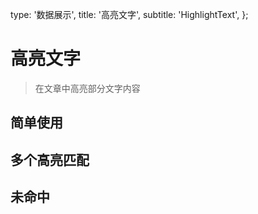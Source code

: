   type: '数据展示',
  title: '高亮文字',
  subtitle: 'HighlightText',
};

# 高亮文字

> 在文章中高亮部分文字内容


## 简单使用

<Snapshot path="highlight-text/examples/default" lang="tsx" />

## 多个高亮匹配

<Snapshot path="highlight-text/examples/multiple" lang="tsx" />

## 未命中

<Snapshot path="highlight-text/examples/no-hit" lang="tsx" />


<MBox text={api} />
